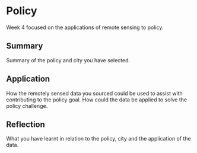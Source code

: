 # Policy

Week 4 focused on the applications of remote sensing to policy.

## Summary

Summary of the policy and city you have selected.

## Application

How the remotely sensed data you sourced could be used to assist with contributing to the policy goal. How could the data be applied to solve the policy challenge.

## Reflection

What you have learnt in relation to the policy, city and the application of the data.
